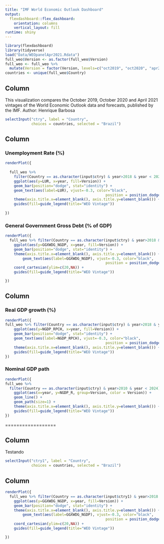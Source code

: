 ```yaml
---
title: "IMF World Economic Outlook Dashboard"
output: 
  flexdashboard::flex_dashboard:
    orientation: columns
    vertical_layout: fill
runtime: shiny
---
```


```r
library(flexdashboard)
library(tidyverse)
load("Data/WEOpanelApr2021.Rdata")
full_weo$Version <- as.factor(full_weo$Version)
full_weo <- full_weo %>% 
  mutate(Version = factor(Version, levels=c("oct2019", "oct2020", "apr2021")))
countries <- unique(full_weo$Country)
```

Column {.sidebar data-width=200}
-----------------------------------------------------------------------

This visualization compares the October 2019, October 2020 and April 2021 vintages of the World Economic Outlook data and forecasts, published by the IMF. 
\n Author: Henrique Barbosa

```r
selectInput("ctry", label = "Country",
            choices = countries, selected = "Brazil")

```


Column {data-width=400}
-----------------------------------------------------------------------

### Unemployment Rate (%)



```r

renderPlot({
  
  full_weo %>% 
    filter(Country == as.character(input$ctry) & year>2018 & year < 2024) %>%
    ggplot(aes(y=LUR, x=year, fill=Version)) + 
    geom_bar(position="dodge", stat="identity") +
    geom_text(aes(label=LUR), vjust=-0.3, color="black",
                                              position = position_dodge(0.9), size=3) +
    theme(axis.title.x=element_blank(), axis.title.y=element_blank()) +
    guides(fill=guide_legend(title="WEO Vintage"))
    
})
```

### General Government Gross Debt (% of GDP)


```r
renderPlot({
  full_weo %>% filter(Country == as.character(input$ctry) & year>2018 & year < 2024) %>% 
    ggplot(aes(y=GGXWDG_NGDP, x=year, fill=Version)) + 
    geom_bar(position="dodge", stat="identity") +
    theme(axis.title.x=element_blank(), axis.title.y=element_blank()) +
        geom_text(aes(label=GGXWDG_NGDP), vjust=-0.3, color="black",
                                              position = position_dodge(0.9), size=3) +
    coord_cartesian(ylim=c(20,NA)) +
    guides(fill=guide_legend(title="WEO Vintage"))

})
```

Column {data-width=400}
-----------------------------------------------------------------------

### Real GDP growth (%)

```r
renderPlot({
full_weo %>% filter(Country == as.character(input$ctry) & year>2018 & year < 2024) %>% 
    ggplot(aes(y=NGDP_RPCH, x=year, fill=Version)) + 
    geom_bar(position="dodge", stat="identity") +
    geom_text(aes(label=NGDP_RPCH), vjust=-0.3, color="black",
                                              position = position_dodge(0.9), size=3) +
    theme(axis.title.x=element_blank(), axis.title.y=element_blank()) +
    guides(fill=guide_legend(title="WEO Vintage"))
})
```

### Nominal GDP path

```r
renderPlot({
full_weo %>%
  filter(Country == as.character(input$ctry) & year>2010 & year < 2024) %>% 
    ggplot(aes(x=year, y=NGDP_R, group=Version, color = Version)) + 
    geom_line() +
    geom_path(size=1) +
    theme(axis.title.x=element_blank(), axis.title.y=element_blank()) +
    guides(fill=guide_legend(title="WEO Vintage")) 
})
```

==================

Column {.sidebar data-width=200}
-----------------------------------------------------------------------

Testando

```r
selectInput("ctry1", label = "Country",
            choices = countries, selected = "Brazil")

```


Column {data-width=800}
-----------------------------------------------------------------------
```r
renderPlot({
  full_weo %>% filter(Country == as.character(input$ctry1) & year>2018 & year < 2024) %>% 
    ggplot(aes(y=GGXWDG_NGDP, x=year, fill=Version)) + 
    geom_bar(position="dodge", stat="identity") +
    theme(axis.title.x=element_blank(), axis.title.y=element_blank()) +
        geom_text(aes(label=GGXWDG_NGDP), vjust=-0.3, color="black",
                                              position = position_dodge(0.9), size=3) +
    coord_cartesian(ylim=c(20,NA)) +
    guides(fill=guide_legend(title="WEO Vintage"))

})
```
